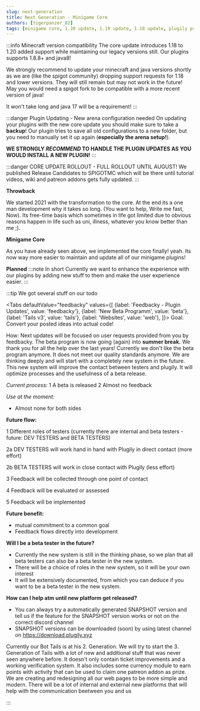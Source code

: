 ```yaml
---
slug: next-generation
title: Next Generation - Minigame Core
authors: [tigerpanzer_02]
tags: [minigame core, 1.20 update, 1.19 update, 1.18 update, plugily projects, plugily, news, betatester, planned]
---
```

:::info Minecraft version compatibility
The core update introduces 1.18 to 1.20 added support while maintaining our legacy versions still. Our plugins supports 1.8.8+ and java8!

We strongly recommend to update your minecraft and java versions shortly as we are (like the spigot community) dropping support requests for 1.18 and lower versions. They will still remain but may not work in the future! May you would need a spigot fork to be compatible with a more recent version of java!

It won't take long and java 17 will be a requirement!
:::

:::danger Plugin Updating - New arena configuration needed
On updating your plugins with the new core update you should make sure to take a **backup**! Our plugin tries to save all old configurations to a new folder, but you need to manually set it up again (**especially the arena setup!**).

**WE STRONGLY *RECOMMEND* TO HANDLE THE PLUGIN UPDATES AS YOU WOULD INSTALL A NEW PLUGIN!**
:::

:::danger CORE UPDATE ROLLOUT - FULL ROLLOUT UNTIL AUGUST!
We published Release Candidates to SPIGOTMC which will be there until tutorial videos, wiki and patreon addons gets fully updated.
:::

**Throwback**

We started 2021 with the transformation to the core. At the end its a one man development why it takes so long. (You want to help, Write me fast, Now). Its free-time basis which sometimes in life got limited due to obvious reasons happen in life such as uni, illness, whatever you know better than me ;).

**Minigame Core**

As you have already seen above, we implemented the core finally! yeah. Its now way more easier to maintain and update all of our minigame plugins!


**Planned**
:::note In short
Currently we want to enhance the experience with our plugins by adding new stuff to them and make the user experience easier.
:::



:::tip We got several stuff on our todo

<Tabs
defaultValue="feedbacky"
values={[
{label: 'Feedbacky - Plugin Updates', value: 'feedbacky'},
{label: 'New Beta Programm', value: 'beta'},
{label: 'Tails v3', value: 'tails'},
{label: 'Websites', value: 'web'},
]}>
<TabItem value="feedbacky">
Goal: Convert your posted ideas into actual code!

How: Next updates will be focused on user requests provided from you by feedbacky.
</TabItem>
<TabItem value="beta">
The beta program is now going (again) into **summer break.** We thank you for all the help over the last years! Currently we don't like the beta program anymore. It does not meet our quality standards anymore. We are thinking deeply and will start with a completely new system in the future. This new system will improve the contact between testers and plugily. It will optimize processes and the usefulness of a beta release.

*Current process:*
1 A beta is released
2 Almost no feedback

*Use at the moment:*
- Almost none for both sides

**Future flow:**

1 Different roles of testers (currently there are internal and beta testers - future: DEV TESTERS and BETA TESTERS)

2a DEV TESTERS will work hand in hand with Plugily in direct contact (more effort)

2b BETA TESTERS will work in close contact with Plugily (less effort)

3 Feedback will be collected through one point of contact

4 Feedback will be evaluated or assessed

5 Feedback will be implemented

**Future benefit:**
- mutual commitment to a common goal
- Feedback flows directly into development


**Will I be a beta tester in the future?**
- Currently the new system is still in the thinking phase, so we plan that all beta testers can also be a beta tester in the new system.
- There will be a choice of roles in the new system, so it will be your own interest
- It will be extensively documented, from which you can deduce if you want to be a beta tester in the new system.


**How can I help atm until new platform get released?**
- You can always try a automatically generated SNAPSHOT version and tell us if the feature for the SNAPSHOT version works or not on the correct discord channel
- SNAPSHOT versions can be downloaded (soon) by using latest channel on https://download.plugily.xyz

</TabItem>
<TabItem value="tails">Currently our Bot Tails is at his 2. Generation. We will try to start the 3. Generation of Tails with a lot of new and additional stuff that was never seen anywhere before. It doesn't only contain ticket improvements and a working verification system. It also includes some currency module to earn points with activity that can be used to claim one patreon addon as prize.</TabItem>
<TabItem value="web">We are creating and redesigning all our web pages to be more simple and modern. There will be a lot of internal and external new platforms that will help with the communication beetween you and us</TabItem>
</Tabs>

:::